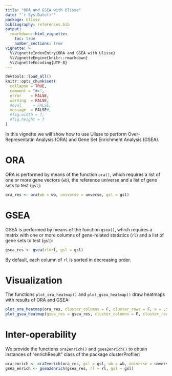 ```yaml
---
title: "ORA and GSEA with Ulisse"
date: "`r Sys.Date()`"
package: Ulisse
bibliography: references.bib
output:
  rmarkdown::html_vignette:
    toc: true
    number_sections: true
vignette: >
  %\VignetteIndexEntry{ORA and GSEA with Ulisse}
  %\VignetteEngine{knitr::rmarkdown}
  %\VignetteEncoding{UTF-8}
---
```


```r
devtools::load_all()
knitr::opts_chunk$set(
  collapse = TRUE,
  comment = "#>",
  error    = FALSE,
  warning  = FALSE,
  #eval     = FALSE,
  message  = FALSE#,
  #fig.width = 7,
  #fig.height = 7
)
```

In this vignette we will show how to use Ulisse to perform Over-Representatin Analysis (ORA) and Gene Set Enrichment Analysis (GSEA).

# ORA

ORA is performed by means of the function `ora()`, which requires a list of one or more gene vectors (`wb`), the reference universe and a list of gene sets to test (`gsl`):

```r
ora_res <- ora(wb = wb, universe = unverse, gsl = gsl)
```

# GSEA

GSEA is performed by means of the function `gsea()`, which requires a matrix with one or more columns of gene-related statistics (`rl`) and a list of gene sets to test (`gsl`):

```r
gsea_res <- gsea(rl=rl, gsl = gsl)
```

By default, each column of `rl` is sorted in decreasing order.

# Visualization

The functions `plot_ora_heatmap()` and `plot_gsea_heatmap()` draw heatmaps with results of ORA and GSEA:

```r
plot_ora_heatmap(ora_res, cluster_columns = F, cluster_rows = F, a = .5, na_col = "gold")
plot_gsea_heatmap(gsea_res = gsea_res, cluster_columns = F, cluster_rows = F, a = .5, na_col = "gold")
```

# Inter-operability

We provide the functions `ora2enrich()` and `gsea2enrich()` to obtain instances of "enrichResult" class of the package clusterProfiler:

```r
ora_enrich <- ora2enrich(ora_res, gsl = gsl, wb = wb, universe = unverse)
gsea_enrich <- gsea2enrich(gsea_res, rl = rl, gsl = gsl)
```
